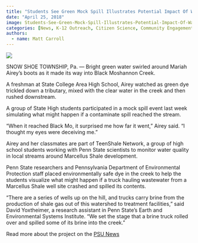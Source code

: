 ```yaml
---
title: "Students See Green Mock Spill Illustrates Potential Impact Of Wastewater Leak"
date: "April 25, 2018"
image: Students-See-Green-Mock-Spill-Illustrates-Potential-Impact-Of-Wastewater-Leak/image.jpg
categories: [News, K-12 Outreach, Citizen Science, Community Engagement]
authors: 
  - name: Matt Carroll
---
```


![](Students-See-Green-Mock-Spill-Illustrates-Potential-Impact-Of-Wastewater-Leak/image.jpg)

SNOW SHOE TOWNSHIP, Pa. — Bright green water swirled around Mariah Airey’s boots as it made its way into Black Moshannon Creek.

A freshman at State College Area High School, Airey watched as green dye trickled down a tributary, mixed with the clear water in the creek and then rushed downstream.

A group of State High students participated in a mock spill event last week simulating what might happen if a contaminate spill reached the stream. 

“When it reached Black Mo, it surprised me how far it went,” Airey said. “I thought my eyes were deceiving me.”

Airey and her classmates are part of TeenShale Network, a group of high school students working with Penn State scientists to monitor water quality in local streams around Marcellus Shale development.

Penn State researchers and Pennsylvania Department of Environmental Protection staff placed environmentally safe dye in the creek to help the students visualize what might happen if a truck hauling wastewater from a Marcellus Shale well site crashed and spilled its contents.

“There are a series of wells up on the hill, and trucks carry brine from the production of shale gas out of this watershed to treatment facilities,” said David Yoxtheimer, a research assistant in Penn State’s Earth and Environmental Systems Institute. “We set the stage that a brine truck rolled over and spilled some of its brine into the creek.”

Read more about the project on the [PSU News](http://news.psu.edu/story/517637/2018/04/23/impact/students-see-green-mock-spill-illustrates-potential-impact-wastewater){target="_blank"}